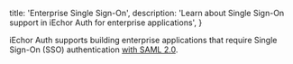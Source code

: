 
  title: 'Enterprise Single Sign-On',
  description: 'Learn about Single Sign-On support in iEchor Auth for enterprise applications',
}

iEchor Auth supports building enterprise applications that require Single Sign-On (SSO) authentication [with SAML 2.0](/docs/guides/auth/sso/auth-sso-saml).


